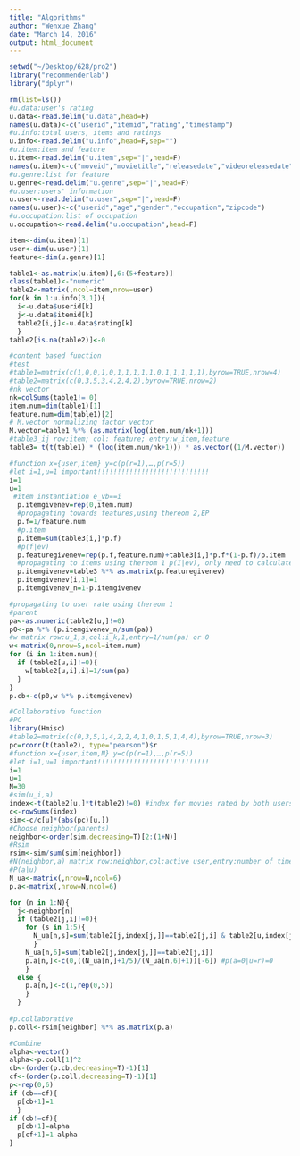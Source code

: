 ```yaml
---
title: "Algorithms"
author: "Wenxue Zhang"
date: "March 14, 2016"
output: html_document
---
```


```r
setwd("~/Desktop/628/pro2")
library("recommenderlab")
library("dplyr")

rm(list=ls())
#u.data:user's rating
u.data<-read.delim("u.data",head=F)
names(u.data)<-c("userid","itemid","rating","timestamp")
#u.info:total users, items and ratings
u.info<-read.delim("u.info",head=F,sep="")
#u.item:item and feature
u.item<-read.delim("u.item",sep="|",head=F)
names(u.item)<-c("moveid","movietitle","releasedate","videoreleasedate","IMDbURL","unknown","Action","Adventure","Animation","Children's","Comedy","Crime","Documentary","Drama","Fantasy","Film-Noir","Horror","Musical","Mystery","Romance","Sci-Fi","Thriller","War","Western")
#u.genre:list for feature
u.genre<-read.delim("u.genre",sep="|",head=F)
#u.user:users' information
u.user<-read.delim("u.user",sep="|",head=F)
names(u.user)<-c("userid","age","gender","occupation","zipcode")
#u.occupation:list of occupation
u.occupation<-read.delim("u.occupation",head=F)

item<-dim(u.item)[1]
user<-dim(u.user)[1]
feature<-dim(u.genre)[1]

table1<-as.matrix(u.item)[,6:(5+feature)]
class(table1)<-"numeric"
table2<-matrix(,ncol=item,nrow=user)
for(k in 1:u.info[3,1]){
  i<-u.data$userid[k]
  j<-u.data$itemid[k]
  table2[i,j]<-u.data$rating[k]
  }
table2[is.na(table2)]<-0

#content based function
#test
#table1=matrix(c(1,0,0,1,0,1,1,1,1,1,0,1,1,1,1,1),byrow=TRUE,nrow=4)
#table2=matrix(c(0,3,5,3,4,2,4,2),byrow=TRUE,nrow=2)
#nk vector
nk=colSums(table1!= 0)
item.num=dim(table1)[1]
feature.num=dim(table1)[2]
# M.vector normalizing factor vector
M.vector=table1 %*% (as.matrix(log(item.num/nk+1)))
#table3_ij row:item; col: feature; entry:w_item,feature
table3= t(t(table1) * (log(item.num/nk+1))) * as.vector((1/M.vector))

#function x={user,item} y=c(p(r=1),…,p(r=5))
#let i=1,u=1 important!!!!!!!!!!!!!!!!!!!!!!!!!!!!
i=1
u=1
 #item instantiation e_vb==i
  p.itemgivenev=rep(0,item.num)
  #propagating towards features,using thereom 2,EP
  p.f=1/feature.num
  #p.item
  p.item=sum(table3[i,]*p.f)
  #p(f|ev)
  p.featuregivenev=rep(p.f,feature.num)+table3[i,]*p.f*(1-p.f)/p.item
  #propagating to items using thereom 1 p(I|ev), only need to calculate items user u has rated
  p.itemgivenev=table3 %*% as.matrix(p.featuregivenev)
  p.itemgivenev[i,1]=1
  p.itemgivenev_n=1-p.itemgivenev

#propagating to user rate using thereom 1
#parent
pa<-as.numeric(table2[u,]!=0)
p0<-pa %*% (p.itemgivenev_n/sum(pa))
#w matrix row:u_1,s,col:i_k,1,entry=1/num(pa) or 0
w<-matrix(0,nrow=5,ncol=item.num)
for (i in 1:item.num){
  if (table2[u,i]!=0){
    w[table2[u,i],i]=1/sum(pa)
  }
}
p.cb<-c(p0,w %*% p.itemgivenev)

#Collaborative function
#PC
library(Hmisc)
#table2=matrix(c(0,3,5,1,4,2,2,4,1,0,1,5,1,4,4),byrow=TRUE,nrow=3)
pc=rcorr(t(table2), type="pearson")$r
#function x={user,item,N} y=c(p(r=1),…,p(r=5))
#let i=1,u=1 important!!!!!!!!!!!!!!!!!!!!!!!!!!!!
i=1
u=1
N=30
#sim(u_i,a)
index<-t(table2[u,]*t(table2)!=0) #index for movies rated by both users
c<-rowSums(index)
sim<-c/c[u]*(abs(pc)[u,])
#Choose neighbor(parents)
neighbor<-order(sim,decreasing=T)[2:(1+N)]
#Rsim
rsim<-sim/sum(sim[neighbor])
#N(neighbor,a) matrix row:neighbor,col:active user,entry:number of times
#P(a|u)
N_ua<-matrix(,nrow=N,ncol=6)
p.a<-matrix(,nrow=N,ncol=6)

for (n in 1:N){
  j<-neighbor[n]
  if (table2[j,i]!=0){
    for (s in 1:5){
      N_ua[n,s]=sum(table2[j,index[j,]]==table2[j,i] & table2[u,index[j,]]==s)
      }
    N_ua[n,6]=sum(table2[j,index[j,]]==table2[j,i])
    p.a[n,]<-c(0,((N_ua[n,]+1/5)/(N_ua[n,6]+1))[-6]) #p(a=0|u=r)=0
    }
  else {
    p.a[n,]<-c(1,rep(0,5))
    }
  }
  
#p.collaborative
p.coll<-rsim[neighbor] %*% as.matrix(p.a)

#Combine
alpha<-vector()
alpha<-p.coll[1]^2
cb<-(order(p.cb,decreasing=T)-1)[1]
cf<-(order(p.coll,decreasing=T)-1)[1]
p<-rep(0,6)
if (cb==cf){
  p[cb+1]=1
  }
if (cb!=cf){
  p[cb+1]=alpha
  p[cf+1]=1-alpha
}

```

